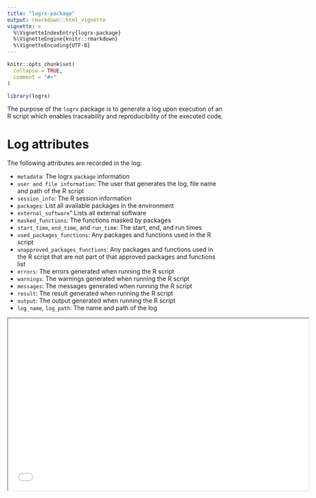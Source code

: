 ```yaml
---
title: "logrx-package"
output: rmarkdown::html_vignette
vignette: >
  %\VignetteIndexEntry{logrx-package}
  %\VignetteEngine{knitr::rmarkdown}
  %\VignetteEncoding{UTF-8}
---
```


```r
knitr::opts_chunk$set(
  collapse = TRUE,
  comment = "#>"
)
```

```r
library(logrx)
```

The purpose of the `logrx` package is to generate a log upon execution of 
an R script which enables traceability and reproducibility of the executed code. 


# Log attributes
The following attributes are recorded in the log:

* `metadata`: The logrx `package` information
* `user and file information`: The user that generates the log, file name and path of the R script
* `session_info`: The R session information
* `packages`: List all available packages in the environment
* `external_software`" Lists all external software
* `masked_functions`: The functions masked by packages
* `start_time`, `end_time`, and `run_time`: The start, end, and run times
* `used_packages_functions`: Any packages and functions used in the R script
* `unapproved_packages_functions`: Any packages and functions used in the R script that are not part of that approved packages and functions list
* `errors`: The errors generated when running the R script
* `warnings`: The warnings generated when running the R script
* `messages`: The messages generated when running the R script
* `result`: The result generated when running the R script
* `output`: The output generated when running the R script
* `log_name`, `log_path`: The name and path of the log


<iframe width="700" height="400" src='`r here::here("man/figures/log.png")`'/>


# Generating a log
The log can be generated according in two ways:

* Using the `axecute()` function

* Using the `log_*()` functions


## `axecute()`
`axecute()` enables the command line submission of a program. A log is 
set-up around the program, and its code is run safely and loudly (using `safely()` from the `purrr` package).
```r
axecute("my_script.R")
```


## `log_*()` functions
Use the `log_*()` functions:

* `log_init()` to create the environment log.rx

* `log_config()` to add the core elements of the log to the environment, and 
 basic elements that are available at the time of configuration

* `run_safely_loudly()` to execute the program code, and capture errors, warnings,
messages, output, and result

* `log_write()` to generate and format the log
```r
log_config("my_script.R")
run_safely_loudly("my_script.R")
log_write()
```

# Scripting with ```logrx```
While ```logrx``` is built around creating a log for a program it can just as easily be used when running an entire set of programs.  The `axecute()` function has been built with both single file execution and scripted file execution in mind.  With the use of simple functions such as `lapply()` scripting is easy.  Below is some sample code of how `lapply()` can be used with `axecute()`.

```r
lapply(c("file.R", "otherfile.R"), axecute)
```

If your scripting needs to work on the contents of a directory instead of a pre-defined list, functions such as `list.files` can be used to obtain a list of files to use.  Below is an example of how this can be applied in practice by getting all files ending in '.R' in the current working directory using a regular expression, and then using `lapply()` to run the files using `axecute()`.

```r
r_script_list <- list.files(path = ".", pattern = "\\.R$")
lapply(r_script_list, axecute)
```

